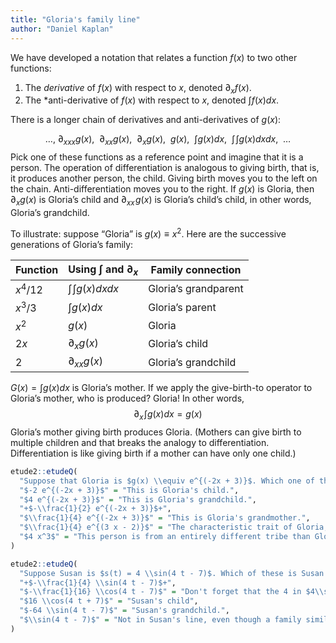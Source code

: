 ```yaml
---
title: "Gloria's family line"
author: "Daniel Kaplan"
---
```


We have developed a notation that relates a function $f(x)$ to two other functions:

1. The *derivative* of $f(x)$ with respect to $x$, denoted $\partial_x f(x)$.
2. The *anti-derivative of $f(x)$ with respect to $x$, denoted $\int f(x) dx$.

There is a longer chain of derivatives and anti-derivatives of $g(x)$:

$$\ldots,\  \partial_{xxx} g(x), \ \ \partial_{xx} g(x), \ \ \partial_x g(x),\ \ g(x), \ \ \int g(x)dx, \ \ \int\! \int g(x) dxdx, \ \ \ldots$$
Pick one of these functions as a reference point and imagine that it is a person. The operation of differentiation is analogous to giving birth, that is, it produces another person, the child. Giving birth moves you to the left on the chain. Anti-differentiation moves you to the right. If $g(x)$ is Gloria, then $\partial_x g(x)$ is Gloria's child and $\partial_{xx}\! g(x)$ is Gloria's child's child, in other words, Gloria's grandchild. 

To illustrate: suppose "Gloria" is $g(x)\equiv x^2$. Here are the successive generations of Gloria's family:

Function | Using $\int$ and $\partial_x$ | Family connection
---------|-------------------------------|------------------
$x^4 / 12$ | $\int\! \int g(x) dx dx$ | Gloria's grandparent
$x^3 / 3$ | $\int g(x) dx$ | Gloria's parent
$x^2$ | $g(x)$ | Gloria
$2 x$ | $\partial_x g(x)$ | Gloria's child
$2$   | $\partial_{xx} g(x)$ | Gloria's grandchild


$G(x) = \int g(x)dx$ is Gloria's mother. If we apply the give-birth-to operator to Gloria's mother, who is produced? Gloria! In other words, $$\partial_x\! \int g(x) dx = g(x)$$
Gloria's mother giving birth produces Gloria. (Mothers can give birth to multiple children and that breaks the analogy to differentiation. Differentiation is like giving birth if a mother can have only one child.)

```r
etude2::etudeQ(
  "Suppose that Gloria is $g(x) \\equiv e^{(-2x + 3)}$. Which one of these is Gloria's parent?",
  "$-2 e^{(-2x + 3)}$" = "This is Gloria's child.",
  "$4 e^{(-2x + 3)}$" = "This is Gloria's grandchild.",
  "+$-\\frac{1}{2} e^{(-2x + 3)}$+",
  "$\\frac{1}{4} e^{(-2x + 3)}$" = "This is Gloria's grandmother.",
  "$\\frac{1}{4} e^{(3 x - 2)}$" = "The characteristic trait of Gloria, her ancestors and her descendents is $e^{(-2x +3)}$. We can't place this person anywhere in Gloria's family line.",
  "$4 x^3$" = "This person is from an entirely different tribe than Gloria."
)
```

```r
etude2::etudeQ(
  "Suppose Susan is $s(t) = 4 \\sin(4 t - 7)$. Which of these is Susan's grandparent?",
  "+$-\\frac{1}{4} \\sin(4 t - 7)$+",
  "$-\\frac{1}{16} \\cos(4 t - 7)$" = "Don't forget that the 4 in $4\\sin()$ is part of who Susan is.",
  "$16 \\cos(4 t + 7)$" = "Susan's child",
  "$-64 \\sin(4 t - 7)$" = "Susan's grandchild.",
  "$\\sin(4 t - 7)$" = "Not in Susan's line, even though a family similarity is evident."
)
```
